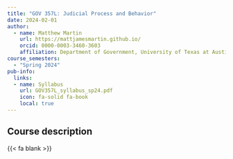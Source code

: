 ```yaml
---
title: "GOV 357L: Judicial Process and Behavior"
date: 2024-02-01
author:
  - name: Matthew Martin
    url: https://mattjamesmartin.github.io/
    orcid: 0000-0003-3460-3603
    affiliation: Department of Government, University of Texas at Austin
course_semesters:
  - "Spring 2024"
pub-info:
  links:
  - name: Syllabus
    url: GOV357L_syllabus_sp24.pdf
    icon: fa-solid fa-book
    local: true
---
```


## Course description

{{< fa blank >}}
